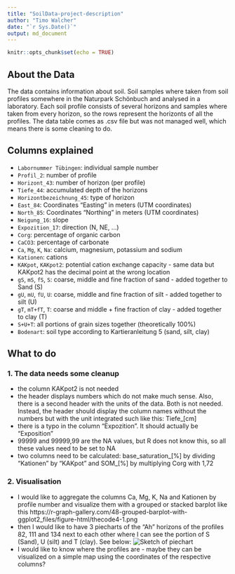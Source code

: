 ```yaml
---
title: "SoilData-project-description"
author: "Timo Walcher"
date: "`r Sys.Date()`"
output: md_document
---
```


```r
knitr::opts_chunk$set(echo = TRUE)
```

## About the Data
The data contains information about soil. Soil samples where taken from soil profiles somewhere in the Naturpark Schönbuch and analysed in a laboratory. Each soil profile consists of several horizons and samples where taken from every horizon, so the rows represent the horizonts of all the profiles. The data table comes as .csv file but was not managed well, which means there is some cleaning to do.

## Columns explained
- `Labornummer Tübingen`: individual sample number
- `Profil_2`: number of profile
- `Horizont_43`: number of horizon (per profile)
- `Tiefe_44`: accumulated depth of the horizons
- `Horizontbezeichnung_45`: type of horizon
- `East_84`: Coordinates "Easting" in meters (UTM coordinates)
- `North_85`: Coordinates "Northing" in meters (UTM coordinates)
- `Neigung_16`: slope
- `Expozition_17`: direction (N, NE, ...)
- `Corg`: percentage of organic carbon
- `CaCO3`: percentage of carbonate
- `Ca`, `Mg`, `K`, `Na`: calcium, magnesium, potassium and sodium
- `Kationen`: cations
- `KAKpot`, `KAKpot2`: potential cation exchange capacity - same data but KAKpot2 has the decimal point at the wrong location
- `gS`, `mS`, `fS`, `S`: coarse, middle and fine fraction of sand - added together to Sand (S)
- `gU`, `mU`, `fU`, `U`: coarse, middle and fine fraction of silt - added together to silt (U)
- `gT`, `mT+fT`, `T`: coarse and middle + fine fraction of clay - added together to clay (T)
- `S+U+T`: all portions of grain sizes together (theoretically 100%)
- `Bodenart`: soil type according to Kartieranleitung 5 (sand, silt, clay)

## What to do
### 1. The data needs some cleanup
  - the column KAKpot2 is not needed
  - the header displays numbers which do not make much sense. Also, there is a second header with the units of the data. Both is not needed. Instead, the header should display the column names without the numbers but with the unit integrated such like this: Tiefe_[cm] 
  - there is a typo in the column "Expozition". It should actually be "Exposition"
  - 99999 and 99999,99 are the NA values, but R does not know this, so all these values need to be set to NA
  - two columns need to be calculated: base_saturation_[%] by dividing "Kationen" by "KAKpot" and SOM_[%] by multiplying Corg with 1,72
  
### 2. Visualisation
  - I would like to aggregate the columns Ca, Mg, K, Na and Kationen by profile number and visualize them with a grouped or stacked barplot like this https://r-graph-gallery.com/48-grouped-barplot-with-ggplot2_files/figure-html/thecode4-1.png
  - then I would like to have 3 piecharts of the "Ah" horizons of the profiles 82, 111 and 134 next to each other where I can see the portion of S (Sand), U (silt) and T (clay). See below:
  ![Sketch of piechart](/Projects/timow98/sketch_1.jpg)
  - I would like to know where the profiles are - maybe they can be visualized on a simple map using the coordinates of the respective columns?